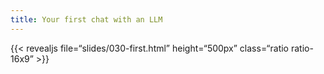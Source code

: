 ```yaml
---
title: Your first chat with an LLM
---
```


:::{.column-page-inset-right}

{{< revealjs file="slides/030-first.html" height="500px" class="ratio ratio-16x9" >}}

:::
